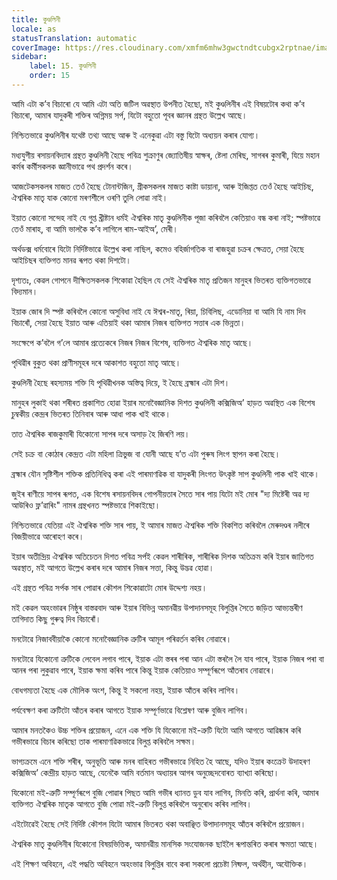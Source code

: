 ```yaml
---
title: কুণ্ডলিনী
locale: as
statusTranslation: automatic
coverImage: https://res.cloudinary.com/xmfm6mhw3gwctndtcubgx2rptnae/image/upload/v1741354419/small_cover_la_gran_rebelion_28716e29d2.webp
sidebar:
    label: 15. কুণ্ডলিনী
    order: 15
---
```

আমি এটা ক’ব বিচাৰো যে আমি এটা অতি জটিল অৱস্থাত উপনীত হৈছো, মই কুণ্ডলিনীৰ এই বিষয়টোৰ কথা ক’ব বিচাৰো, আমাৰ যাদুকৰী শক্তিৰ অগ্নিময় সৰ্প, যিটো বহুতো পূবৰ জ্ঞানৰ গ্ৰন্থত উল্লেখ আছে।

নিশ্চিতভাৱে কুণ্ডলিনীৰ যথেষ্ট তথ্য আছে আৰু ই এনেকুৱা এটা বস্তু যিটো অধ্যয়ন কৰাৰ যোগ্য।

মধ্যযুগীয় ৰসায়নবিদ্যাৰ গ্ৰন্থত কুণ্ডলিনী হৈছে পবিত্ৰ শুক্ৰাণুৰ জ্যোতিষীয় স্বাক্ষৰ, ষ্টেলা মেৰিছ, সাগৰৰ কুমাৰী, যিয়ে মহান কৰ্মৰ কৰ্মীসকলক জ্ঞানীভাৱে পথ প্ৰদৰ্শন কৰে।

আজটেকসকলৰ মাজত তেওঁ হৈছে টোনান্টজিন, গ্ৰীকসকলৰ মাজত কাষ্টা ডায়ানা, আৰু ইজিপ্তত তেওঁ হৈছে আইচিছ, ঐশ্বৰিক মাতৃ যাক কোনো মৰণশীলে ওৰণি তুলি লোৱা নাই।

ইয়াত কোনো সন্দেহ নাই যে গুপ্ত খ্ৰীষ্টান ধৰ্মই ঐশ্বৰিক মাতৃ কুণ্ডলিনীক পূজা কৰিবলৈ কেতিয়াও বন্ধ কৰা নাই; স্পষ্টভাৱে তেওঁ মাৰাহ, বা আমি ভালকৈ ক’ব লাগিলে ৰাম-আইঅ’, মেৰী।

অৰ্থডক্স ধৰ্মবোৰে যিটো নিৰ্দিষ্টভাৱে উল্লেখ কৰা নাছিল, কমেও বহিৰ্জাগতিক বা ৰাজহুৱা চক্ৰৰ ক্ষেত্ৰত, সেয়া হৈছে আইচিছৰ ব্যক্তিগত মানৱ ৰূপত থকা দিশটো।

দৃশ্যতঃ, কেৱল গোপনে দীক্ষিতসকলক শিকোৱা হৈছিল যে সেই ঐশ্বৰিক মাতৃ প্ৰতিজন মানুহৰ ভিতৰত ব্যক্তিগতভাৱে বিদ্যমান।

ইয়াক জোৰ দি স্পষ্ট কৰিবলৈ কোনো অসুবিধা নাই যে ঈশ্বৰ-মাতৃ, ৰিয়া, চিবিলিছ, এডোনিয়া বা আমি যি নাম দিব বিচাৰোঁ, সেয়া হৈছে ইয়াত আৰু এতিয়াই থকা আমাৰ নিজৰ ব্যক্তিগত সত্তাৰ এক ভিন্নতা।

সংক্ষেপে ক’বলৈ গ’লে আমাৰ প্ৰত্যেকৰে নিজৰ নিজৰ বিশেষ, ব্যক্তিগত ঐশ্বৰিক মাতৃ আছে।

পৃথিৱীৰ বুকুত থকা প্ৰাণীসমূহৰ দৰে আকাশত বহুতো মাতৃ আছে।

কুণ্ডলিনী হৈছে ৰহস্যময় শক্তি যি পৃথিৱীখনক অস্তিত্ব দিয়ে, ই হৈছে ব্ৰহ্মাৰ এটা দিশ।

মানুহৰ লুকাই থকা শৰীৰত প্ৰকাশিত হোৱা ইয়াৰ মনোবৈজ্ঞানিক দিশত কুণ্ডলিনী কক্সিজিঅ’ হাড়ত অৱস্থিত এক বিশেষ চুম্বকীয় কেন্দ্ৰৰ ভিতৰত তিনিবাৰ আৰু আধা পাক খাই থাকে।

তাত ঐশ্বৰিক ৰাজকুমাৰী যিকোনো সাপৰ দৰে অসাড় হৈ জিৰণি লয়।

সেই চক্ৰ বা কোঠাৰ কেন্দ্ৰত এটা মহিলা ত্ৰিভুজ বা যোনী আছে য’ত এটা পুৰুষ লিংগ স্থাপন কৰা হৈছে।

ব্ৰহ্মাৰ যৌন সৃষ্টিশীল শক্তিক প্ৰতিনিধিত্ব কৰা এই পাৰমাণৱিক বা যাদুকৰী লিংগত উৎকৃষ্ট সাপ কুণ্ডলিনী পাক খাই থাকে।

জুইৰ ৰাণীয়ে সাপৰ ৰূপত, এক বিশেষ ৰসায়নবিদৰ গোপনীয়তাৰ সৈতে সাৰ পায় যিটো মই মোৰ "দ্য মিষ্টেৰী অৱ দ্য আউৰিও ফ্ল’ৱাৰিং" নামৰ গ্ৰন্থখনত স্পষ্টভাৱে শিকাইছো।

নিশ্চিতভাৱে যেতিয়া এই ঐশ্বৰিক শক্তি সাৰ পায়, ই আমাৰ মাজত ঐশ্বৰিক শক্তি বিকশিত কৰিবলৈ মেৰুদণ্ডৰ নলীৰে বিজয়ীভাৱে আৰোহণ কৰে।

ইয়াৰ অতীন্দ্ৰিয় ঐশ্বৰিক অতিচেতন দিশত পবিত্ৰ সৰ্পই কেৱল শাৰীৰিক, শাৰীৰিক দিশক অতিক্ৰম কৰি ইয়াৰ জাতিগত অৱস্থাত, মই আগতে উল্লেখ কৰাৰ দৰে আমাৰ নিজৰ সত্তা, কিন্তু উদ্ভৱ হোৱা।

এই গ্ৰন্থত পবিত্ৰ সৰ্পক সাৰ পোৱাৰ কৌশল শিকোৱাটো মোৰ উদ্দেশ্য নহয়।

মই কেৱল অহংভাৱৰ নিষ্ঠুৰ বাস্তৱবাদ আৰু ইয়াৰ বিভিন্ন অমানৱীয় উপাদানসমূহ বিলুপ্তিৰ সৈতে জড়িত আভ্যন্তৰীণ তাগিদাত কিছু গুৰুত্ব দিব বিচাৰোঁ।

মনটোৱে নিজাববীয়াকৈ কোনো মনোবৈজ্ঞানিক ত্ৰুটিৰ আমূল পৰিৱৰ্তন কৰিব নোৱাৰে।

মনটোৱে যিকোনো ত্ৰুটিকে লেবেল লগাব পাৰে, ইয়াক এটা স্তৰৰ পৰা আন এটা স্তৰলৈ লৈ যাব পাৰে, ইয়াক নিজৰ পৰা বা আনৰ পৰা লুকুৱাব পাৰে, ইয়াক ক্ষমা কৰিব পাৰে কিন্তু ইয়াক কেতিয়াও সম্পূৰ্ণৰূপে আঁতৰাব নোৱাৰে।

বোধগম্যতা হৈছে এক মৌলিক অংশ, কিন্তু ই সকলো নহয়, ইয়াক আঁতৰ কৰিব লাগিব।

পৰ্যবেক্ষণ কৰা ত্ৰুটিটো আঁতৰ কৰাৰ আগতে ইয়াক সম্পূৰ্ণভাৱে বিশ্লেষণ আৰু বুজিব লাগিব।

আমাৰ মনতকৈও উচ্চ শক্তিৰ প্ৰয়োজন, এনে এক শক্তি যি যিকোনো মই-ত্ৰুটি যিটো আমি আগতে আৱিষ্কাৰ কৰি গভীৰভাৱে বিচাৰ কৰিছো তাক পাৰমাণৱিকভাৱে বিলুপ্ত কৰিবলৈ সক্ষম।

ভাগ্যক্ৰমে এনে শক্তি শৰীৰ, অনুভূতি আৰু মনৰ বাহিৰত গভীৰভাৱে নিহিত হৈ আছে, যদিও ইয়াৰ কংক্ৰেট উদাহৰণ কক্সিজিঅ’ কেন্দ্ৰীয় হাড়ত আছে, যেনেকৈ আমি বৰ্তমান অধ্যায়ৰ আগৰ অনুচ্ছেদবোৰত ব্যাখ্যা কৰিছো।

যিকোনো মই-ত্ৰুটি সম্পূৰ্ণৰূপে বুজি পোৱাৰ পিছত আমি গভীৰ ধ্যানত ডুব যাব লাগিব, মিনতি কৰি, প্ৰাৰ্থনা কৰি, আমাৰ ব্যক্তিগত ঐশ্বৰিক মাতৃক আগতে বুজি পোৱা মই-ত্ৰুটি বিলুপ্ত কৰিবলৈ অনুৰোধ কৰিব লাগিব।

এইটোৱেই হৈছে সেই নিৰ্দিষ্ট কৌশল যিটো আমাৰ ভিতৰত থকা অবাঞ্ছিত উপাদানসমূহ আঁতৰ কৰিবলৈ প্ৰয়োজন।

ঐশ্বৰিক মাতৃ কুণ্ডলিনীৰ যিকোনো বিষয়ভিত্তিক, অমানৱীয় মানসিক সংযোজনক ছাইলৈ ৰূপান্তৰিত কৰাৰ ক্ষমতা আছে।

এই শিক্ষণ অবিহনে, এই পদ্ধতি অবিহনে অহংভাৱ বিলুপ্তিৰ বাবে কৰা সকলো প্ৰচেষ্টা নিষ্ফল, অৰ্থহীন, অযৌক্তিক।
